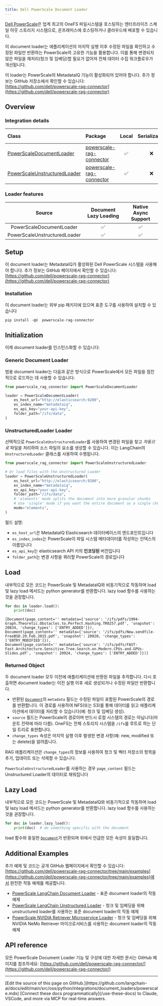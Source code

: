 ```yaml
---
title: Dell PowerScale Document Loader
---
```


[Dell PowerScale](https://www.dell.com/en-us/shop/powerscale-family/sf/powerscale)은 업계 최고의 OneFS 파일시스템을 호스팅하는 엔터프라이즈 스케일 아웃 스토리지 시스템으로, 온프레미스에 호스팅하거나 클라우드에 배포할 수 있습니다.

이 document loader는 애플리케이션의 마지막 실행 이후 수정된 파일을 확인하고 수정된 파일만 반환하는 PowerScale의 고유한 기능을 활용합니다. 이를 통해 변경되지 않은 파일을 재처리(청크 및 임베딩)할 필요가 없어져 전체 데이터 수집 워크플로우가 개선됩니다.

이 loader는 PowerScale의 MetadataIQ 기능이 활성화되어 있어야 합니다. 추가 정보는 GitHub 저장소에서 확인할 수 있습니다: [https://github.com/dell/powerscale-rag-connector](https://github.com/dell/powerscale-rag-connector)

## Overview

### Integration details

| Class | Package | Local | Serializable | [JS support](https://js.langchain.com/docs/integrations/document_loaders/web_loaders/__module_name___loader)|
| :--- | :--- | :---: | :---: |  :---: |
| [PowerScaleDocumentLoader](https://github.com/dell/powerscale-rag-connector/blob/main/src/powerscale_rag_connector/PowerScaleDocumentLoader.py) | [powerscale-rag-connector](https://github.com/dell/powerscale-rag-connector) | ✅ | ❌ | ❌ |
| [PowerScaleUnstructuredLoader](https://github.com/dell/powerscale-rag-connector/blob/main/src/powerscale_rag_connector/PowerScaleUnstructuredLoader.py) | [powerscale-rag-connector](https://github.com/dell/powerscale-rag-connector) | ✅ | ❌ | ❌ |

### Loader features

| Source | Document Lazy Loading | Native Async Support
| :---: | :---: | :---: |
| PowerScaleDocumentLoader | ✅ | ✅ |
| PowerScaleUnstructuredLoader | ✅ | ✅ |

## Setup

이 document loader는 MetadataIQ가 활성화된 Dell PowerScale 시스템을 사용해야 합니다. 추가 정보는 GitHub 페이지에서 확인할 수 있습니다: [https://github.com/dell/powerscale-rag-connector](https://github.com/dell/powerscale-rag-connector)

### Installation

이 document loader는 외부 pip 패키지에 있으며 표준 도구를 사용하여 설치할 수 있습니다

```python
pip install -qU  powerscale-rag-connector
```

## Initialization

이제 document loader를 인스턴스화할 수 있습니다:

### Generic Document Loader

범용 document loader는 다음과 같은 방식으로 PowerScale에서 모든 파일을 점진적으로 로드하는 데 사용할 수 있습니다:

```python
from powerscale_rag_connector import PowerScaleDocumentLoader

loader = PowerScaleDocumentLoader(
    es_host_url="http://elasticsearch:9200",
    es_index_name="metadataiq",
    es_api_key="your-api-key",
    folder_path="/ifs/data",
)
```

### UnstructuredLoader Loader

선택적으로 `PowerScaleUnstructuredLoader`를 사용하여 변경된 파일을 찾고 _자동으로_ 파일을 처리하여 소스 파일의 요소를 생성할 수 있습니다. 이는 LangChain의 `UnstructuredLoader` 클래스를 사용하여 수행됩니다.

```python
from powerscale_rag_connector import PowerScaleUnstructuredLoader

# Or load files with the Unstructured Loader
loader = PowerScaleUnstructuredLoader(
    es_host_url="http://elasticsearch:9200",
    es_index_name="metadataiq",
    es_api_key="your-api-key",
    folder_path="/ifs/data",
    # 'elements' mode splits the document into more granular chunks
    # Use 'single' mode if you want the entire document as a single chunk
    mode="elements",
)
```

필드 설명:

- `es_host_url`은 MetadataIQ Elasticsearch 데이터베이스의 엔드포인트입니다
- `es_index_index`는 PowerScale이 파일 시스템 메타데이터를 작성하는 인덱스의 이름입니다
- `es_api_key`는 elasticsearch API 키의 **인코딩된** 버전입니다
- `folder_path`는 변경 사항을 쿼리할 PowerScale의 경로입니다

## Load

내부적으로 모든 코드는 PowerScale 및 MetadataIQ와 비동기적으로 작동하며 load 및 lazy load 메서드는 python generator를 반환합니다. lazy load 함수를 사용하는 것을 권장합니다.

```python
for doc in loader.load():
    print(doc)
```

```output
[Document(page_content='' metadata={'source': '/ifs/pdfs/1994-Graph.Theoretic.Obstacles.to.Perfect.Hashing.TR0257.pdf', 'snapshot': 20834, 'change_types': ['ENTRY_ADDED']}),
Document(page_content='' metadata={'source': '/ifs/pdfs/New.sendfile-FreeBSD.20.Feb.2015.pdf', 'snapshot': 20920, 'change_types': ['ENTRY_MODIFIED']}),
Document(page_content='' metadata={'source': '/ifs/pdfs/FAST-Fast.Architecture.Sensitive.Tree.Search.on.Modern.CPUs.and.GPUs-Slides.pdf', 'snapshot': 20924, 'change_types': ['ENTRY_ADDED']})]
```

### Returned Object

두 document loader 모두 이전에 애플리케이션에 반환된 파일을 추적합니다. 다시 호출하면 document loader는 이전 실행 이후 새로 생성되거나 수정된 파일만 반환합니다.

- 반환된 [`Document`](https://reference.langchain.com/python/langchain_core/documents/#langchain_core.documents.base.Document)의 `metadata` 필드는 수정된 파일이 포함된 PowerScale의 경로를 반환합니다. 이 경로를 사용하여 NFS(또는 S3)를 통해 데이터를 읽고 애플리케이션에서 데이터를 처리할 수 있습니다(예: 청크 및 임베딩 생성).
- `source` 필드는 PowerScale의 경로이며 반드시 로컬 시스템의 경로는 아닙니다(마운트 전략에 따라 다름). OneFS는 전체 스토리지 시스템을 `/ifs`를 루트로 하는 단일 트리로 표현합니다.
- `change_types` 속성은 마지막 실행 이후 발생한 변경 사항(예: new, modified 또는 delete)을 알려줍니다.

RAG 애플리케이션은 `change_types`의 정보를 사용하여 청크 및 벡터 저장소의 항목을 추가, 업데이트 또는 삭제할 수 있습니다.

`PowerScaleUnstructuredLoader`를 사용하는 경우 `page_content` 필드는 Unstructured Loader의 데이터로 채워집니다

## Lazy Load

내부적으로 모든 코드는 PowerScale 및 MetadataIQ와 비동기적으로 작동하며 load 및 lazy load 메서드는 python generator를 반환합니다. lazy load 함수를 사용하는 것을 권장합니다.

```python
for doc in loader.lazy_load():
    print(doc)  # do something specific with the document
```

load 함수와 동일한 [`Document`](https://reference.langchain.com/python/langchain_core/documents/#langchain_core.documents.base.Document)가 반환되며 위에서 언급한 모든 속성이 동일합니다.

## Additional Examples

추가 예제 및 코드는 공개 GitHub 웹페이지에서 확인할 수 있습니다: [https://github.com/dell/powerscale-rag-connector/tree/main/examples](https://github.com/dell/powerscale-rag-connector/tree/main/examples)에서 완전한 작동 예제를 제공합니다.

- [PowerScale LangChain Document Loader](https://github.com/dell/powerscale-rag-connector/blob/main/examples/powerscale_langchain_doc_loader.py) - 표준 document loader의 작동 예제
- [PowerScale LangChain Unstructured Loader](https://github.com/dell/powerscale-rag-connector/blob/main/examples/powerscale_langchain_unstructured_loader.py) - 청크 및 임베딩을 위해 unstructured loader를 사용하는 표준 document loader의 작동 예제
- [PowerScale NVIDIA Retriever Microservice Loader](https://github.com/dell/powerscale-rag-connector/blob/main/examples/powerscale_nvingest_example.py) - 청크 및 임베딩을 위해 NVIDIA NeMo Retriever 마이크로서비스를 사용하는 document loader의 작동 예제

## API reference

모든 PowerScale Document Loader 기능 및 구성에 대한 자세한 문서는 GitHub 페이지를 참조하세요: [https://github.com/dell/powerscale-rag-connector/](https://github.com/dell/powerscale-rag-connector/)

---

<Callout icon="pen-to-square" iconType="regular">
    [Edit the source of this page on GitHub.](https://github.com/langchain-ai/docs/edit/main/src/oss/python/integrations/document_loaders/powerscale.mdx)
</Callout>
<Tip icon="terminal" iconType="regular">
    [Connect these docs programmatically](/use-these-docs) to Claude, VSCode, and more via MCP for    real-time answers.
</Tip>
